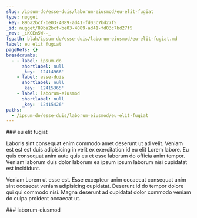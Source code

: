 ```yaml
---
slug: /ipsum-do/esse-duis/laborum-eiusmod/eu-elit-fugiat
type: nugget
_key: 89ba2bcf-be03-4089-ad41-fd03c7bd27f5
_id: nugget/89ba2bcf-be03-4089-ad41-fd03c7bd27f5
_rev: _iKCEn5W--_
fspath: blah/ipsum-do/esse-duis/laborum-eiusmod/eu-elit-fugiat.md
label: eu elit fugiat
pageRefs: {}
breadcrumbs:
  - - label: ipsum-do
      shortlabel: null
      _key: '12414966'
    - label: esse-duis
      shortlabel: null
      _key: '12415365'
    - label: laborum-eiusmod
      shortlabel: null
      _key: '12415426'
paths:
  - /ipsum-do/esse-duis/laborum-eiusmod/eu-elit-fugiat
---
```


<NuggetArea>
<Nugget slug="/ipsum-do/esse-duis/laborum-eiusmod/eu-elit-fugiat" type="nugget" _key="89ba2bcf-be03-4089-ad41-fd03c7bd27f5" _id="nugget/89ba2bcf-be03-4089-ad41-fd03c7bd27f5" _rev="_iKCEn5W--_" fspath="blah/ipsum-do/esse-duis/laborum-eiusmod/eu-elit-fugiat.md" label="eu elit fugiat" paths="/ipsum-do/esse-duis/laborum-eiusmod/eu-elit-fugiat">
<NuggetBody>
### eu elit fugiat

Laboris sint consequat enim commodo amet deserunt ut ad velit. Veniam est est est duis adipisicing in velit ex exercitation id eu elit Lorem labore. Eu quis consequat anim aute quis eu et esse laborum do officia anim tempor. Veniam laborum duis dolor laborum ea ipsum ipsum laborum nisi cupidatat est incididunt.

Veniam Lorem ut esse est. Esse excepteur anim occaecat consequat anim sint occaecat veniam adipisicing cupidatat. Deserunt id do tempor dolore qui qui commodo nisi. Magna deserunt ad cupidatat dolor commodo veniam do culpa proident occaecat ut.

</NuggetBody>
<Breadcrumbs>
<Crumbs>
<Crumb _key="12414966" label="ipsum-do" /><Crumb _key="12415365" label="esse-duis" /><Crumb _key="12415426" label="laborum-eiusmod" />
</Crumbs>
</Breadcrumbs>
</Nugget>

<NuggetsInbound>
</NuggetsInbound>
<NuggetsOutbound>
</NuggetsOutbound>
</NuggetArea>
<PassagesInbound>
<Passage direction="inbound" type="passage" _key="12415426" _id="passage/12415426" _rev="_iKCEn5S--_" label="laborum-eiusmod" passage="laborum-eiusmod" fspath="blah/ipsum-do/esse-duis/laborum-eiusmod" paths="/ipsum-do/esse-duis/laborum-eiusmod" slug="/ipsum-do/esse-duis/laborum-eiusmod">
<NuggetBody>
### laborum-eiusmod

</NuggetBody>
<Breadcrumbs>
<Crumbs>
<Crumb _key="12414966" label="ipsum-do" /><Crumb _key="12415365" label="esse-duis" />
</Crumbs>
</Breadcrumbs>
</Passage>

</PassagesInbound>
<PassagesOutbound>
</PassagesOutbound>